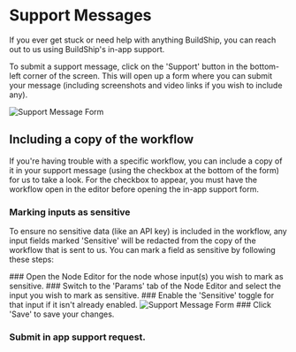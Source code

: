 # Support Messages


If you ever get stuck or need help with anything BuildShip, you can reach out to us using BuildShip's in-app support.

To submit a support message, click on the 'Support' button in the bottom-left corner of the screen. This will open up a
form where you can submit your message (including screenshots and video links if you wish to include any).

<Image src={supportMessageForm} alt='Support Message Form' width={1200} />

## Including a copy of the workflow

If you're having trouble with a specific workflow, you can include a copy of it in your support message (using the
checkbox at the bottom of the form) for us to take a look. For the checkbox to appear, you must have the workflow open
in the editor before opening the in-app support form.

### Marking inputs as sensitive

To ensure no sensitive data (like an API key) is included in the workflow, any input fields marked 'Sensitive' will be
redacted from the copy of the workflow that is sent to us. You can mark a field as sensitive by following these steps:

<Steps>
### Open the Node Editor for the node whose input(s) you wish to mark as sensitive.
### Switch to the 'Params' tab of the Node Editor and select the input you wish to mark as sensitive.
### Enable the 'Sensitive' toggle for that input if it isn't already enabled.
<Image src={nodeEditorParamsTab} alt="Support Message Form" width={1200} />
### Click 'Save' to save your changes.

### Submit in app support request.

</Steps>
